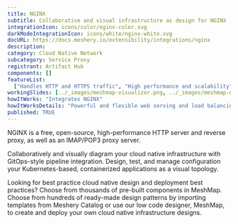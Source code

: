 ```yaml
---
title: NGINX
subtitle: Collaborative and visual infrastructure as design for NGINX
integrationIcon: icons/color/nginx-color.svg
darkModeIntegrationIcon: icons/white/nginx-white.svg
docURL: https://docs.meshery.io/extensibility/integrations/nginx
description:
category: Cloud Native Network
subcategory: Service Proxy
registrant: Artifact Hub
components: []
featureList:
  ["Handles HTTP and HTTPS traffic", "High performance and scalability", "Extensible with modules"]
workingSlides: [../_images/meshmap-visualizer.png, ../_images/meshmap-designer.png]
howItWorks: "Integrates NGINX"
howItWorksDetails: "Powerful and flexible web serving and load balancing in Kubernetes"
published: TRUE
---
```


<p>
  NGINX is a free, open-source, high-performance HTTP server and reverse proxy, as well as an
  IMAP/POP3 proxy server.
</p>
<p>
  Collaboratively and visually diagram your cloud native infrastructure with GitOps-style pipeline
  integration. Design, test, and manage configuration your Kubernetes-based, containerized
  applications as a visual topology.
</p>
<p>
  Looking for best practice cloud native design and deployment best practices? Choose from thousands
  of pre-built components in MeshMap. Choose from hundreds of ready-made design patterns by
  importing templates from Meshery Catalog or use our low code designer, MeshMap, to create and
  deploy your own cloud native infrastructure designs.
</p>

